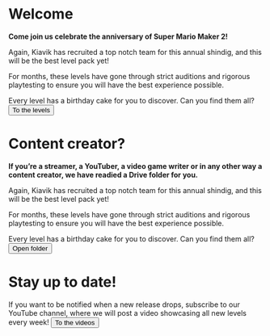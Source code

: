 
# Welcome

<Card>

**Come join us celebrate the anniversary of Super Mario Maker 2!**

Again, Kiavik has recruited a top notch team for this annual shindig, and this will be the best level pack yet!

For months, these levels have gone through strict auditions and rigorous playtesting to ensure you will have the best experience possible. 

Every level has a birthday cake for you to discover. Can you find them all?
<Button primary="true" icon="arrow-right">To the levels</Button>
</Card>

# Content creator?

<Card>

**If you’re a streamer, a YouTuber, a video game writer or in any other way a content creator, we have readied a Drive folder for you.**

Again, Kiavik has recruited a top notch team for this annual shindig, and this will be the best level pack yet!

For months, these levels have gone through strict auditions and rigorous playtesting to ensure you will have the best experience possible. 

Every level has a birthday cake for you to discover. Can you find them all?
<Button icon="folder">Open folder</Button>
</Card>


# Stay up to date!

<Card>

If you want to be notified when a new release drops, subscribe to our YouTube channel, where we will post a video showcasing all new levels every week!
<Button icon="playbutton">To the videos</Button>

</Card>

